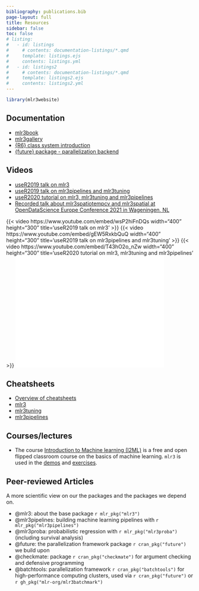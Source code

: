 ```yaml
---
bibliography: publications.bib
page-layout: full
title: Resources
sidebar: false
toc: false
# listing:
#   - id: listings
#     # contents: documentation-listings/*.qmd
#     template: listings.ejs
#     contents: listings.yml
#   - id: listings2
#     # contents: documentation-listings/*.qmd
#     template: listings2.ejs
#     contents: listings2.yml
---
```

```r
library(mlr3website)
```

<!-- ::: {#listings}
:::

::: {#listings2}
::: -->

## Documentation

- [mlr3book](https://mlr3book.mlr-org.com/)
- [mlr3gallery](https://mlr3gallery.mlr-org.com/)
- [{R6} class system introduction](https://r6.r-lib.org/articles/Introduction.html)
- [{future} package - parallelization backend](https://futureverse.org/)

## Videos

- [useR2019 talk on mlr3](https://www.youtube.com/watch?v=wsP2hiFnDQs)
- [useR2019 talk on mlr3pipelines and mlr3tuning](https://www.youtube.com/watch?v=gEW5RxkbQuQ)
- [useR2020 tutorial on mlr3, mlr3tuning and mlr3pipelines](https://www.youtube.com/watch?v=T43hO2o_nZw)
- [Recorded talk about mlr3spatiotempcv and mlr3spatial at OpenDataScience Europe Conference 2021 in Wageningen, NL](https://av.tib.eu/media/55271)

{{< video https://www.youtube.com/embed/wsP2hiFnDQs width="400" height="300" title='useR2019 talk on mlr3' >}}
{{< video https://www.youtube.com/embed/gEW5RxkbQuQ width="400" height="300" title='useR2019 talk on mlr3pipelines and mlr3tuning' >}}
{{< video https://www.youtube.com/embed/T43hO2o_nZw width="400" height="300" title='useR2020 tutorial on mlr3, mlr3tuning and mlr3pipelines' >}}
<iframe width="400" height="300"  scrolling="no" src="//av.tib.eu/player/55271" frameborder="0" allowfullscreen></iframe>

## Cheatsheets

- [Overview of cheatsheets](https://cheatsheets.mlr-org.com)
- [mlr3](https://cheatsheets.mlr-org.com/mlr3.pdf)
- [mlr3tuning](https://cheatsheets.mlr-org.com/mlr3tuning.pdf)
- [mlr3pipelines](https://cheatsheets.mlr-org.com/mlr3pipelines.pdf)

## Courses/lectures

- The course [Introduction to Machine learning (I2ML)](https://introduction-to-machine-learning.netlify.app/) is a free and open flipped classroom course on the basics of machine learning. `mlr3` is used in the [demos](https://github.com/slds-lmu/lecture_i2ml/tree/master/code-demos-pdf) and [exercises](https://github.com/slds-lmu/lecture_i2ml/tree/master/exercises).

## Peer-reviewed Articles

A more scientific view on our the packages and the packages we depend on.

* @mlr3: about the base package `r mlr_pkg("mlr3")`
* @mlr3pipelines: building machine learning pipelines with `r mlr_pkg("mlr3pipelines")`
* @mlr3proba: probabilistic regression with `r mlr_pkg("mlr3proba")` (including survival analysis)
* @future: the parallelization framework package `r cran_pkg("future")` we build upon
* @checkmate: package `r cran_pkg("checkmate")` for argument checking and defensive programming
* @batchtools: parallelization framework `r cran_pkg("batchtools")` for high-performance computing clusters, used via `r cran_pkg("future")` or `r gh_pkg("mlr-org/mlr3batchmark")`



